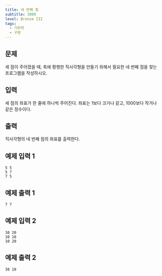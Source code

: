 ```yaml
---
title: 네 번째 점
subtitle: 3009
level: Bronze III
tags:
  - 기하학
  - 구현
---
```


## 문제

세 점이 주어졌을 때, 축에 평행한 직사각형을 만들기 위해서 필요한 네 번째 점을 찾는 프로그램을 작성하시오.

## 입력

세 점의 좌표가 한 줄에 하나씩 주어진다. 좌표는 1보다 크거나 같고, 1000보다 작거나 같은 정수이다.

## 출력

직사각형의 네 번째 점의 좌표를 출력한다.

## 예제 입력 1

```
5 5
5 7
7 5
```

## 예제 출력 1

```
7 7
```

## 예제 입력 2

```
30 20
10 10
10 20
```

## 예제 출력 2

```
30 10
```
